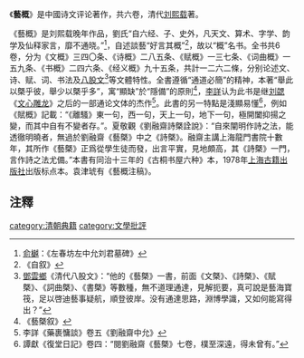 《'''藝概'''》是中國诗文评论著作，共六卷，清代[[刘熙载|刘熙载]]著。

《藝概》是刘熙载晚年作品，劉氏“自六经、子、史外，凡天文、算术、字学、韵学及仙释家言，靡不通晓。”<ref>[[俞樾|俞樾]]：《左春坊左中允刘君墓碑》</ref>，自述談藝“好言其概”<ref>《自叙》</ref>，故以“概”名书。全书共6卷，分为《文概》三四〇条、《诗概》二八五条、《赋概》一三七条、《词曲概》一五九条、《书概》二四六条、《经义概》九十五条，共計一二六二條，分别论述文、诗、赋、词、书法及[[八股文|八股文]]<ref>[[鄧雲鄉|鄧雲鄉]]《清代八股文》：“他的《藝槩》一書，前面《文槩》、《詩槩》、《賦槩》、《詞曲槩》、《書槩》等數種，無不道理通達，見解扼要，真可說是藝海寶筏，足以啓迪藝事疑航，順登彼岸。没有通達思路，淵博學識，又如何能寫得出？”</ref>等文體特性。全書遵循“通道必簡”的精神，本著“舉此以槩乎彼，舉少以槩乎多”，寓“顯缺”於“隱備”的原則<ref>《藝槩叙》</ref>，[[李詳|李詳]]认为此书是继[[刘勰|刘勰]]《[[文心雕龙|文心雕龙]]》之后的一部通论文体的杰作<ref>李詳《藥裹慵談》卷五《劉融齋中允》</ref>。此書的另一特點是淺顯易懂<ref>譚獻《復堂日記》卷四：“閱劉融齋《藝槩》七卷，樸至深遠，得未曾有。”</ref>，例如《賦概》記載：“《離騷》東一句，西一句，天上一句，地下一句，極開闔抑揚之變，而其中自有不變者存。”。夏敬觀《劉融齋詩槩詮說》：“自來闡明作詩之法，能透徹明曉者，無過於劉融齋《藝槩》中之《詩槩》。融齋主講上海龍門書院十數年，其所作《藝槩》正爲從學生徒而發，出言平實，見地頗高，其《詩槩》一門，言作詩之法尤備。”本書有同治十三年的《古桐书屋六种》本，1978年[[上海古籍出版社|上海古籍出版社]]出版标点本。袁津琥有《藝概注稿》。

== 注釋 ==
{{reflist|2}}

[[category:清朝典籍|category:清朝典籍]]
[[category:文學批評|category:文學批評]]